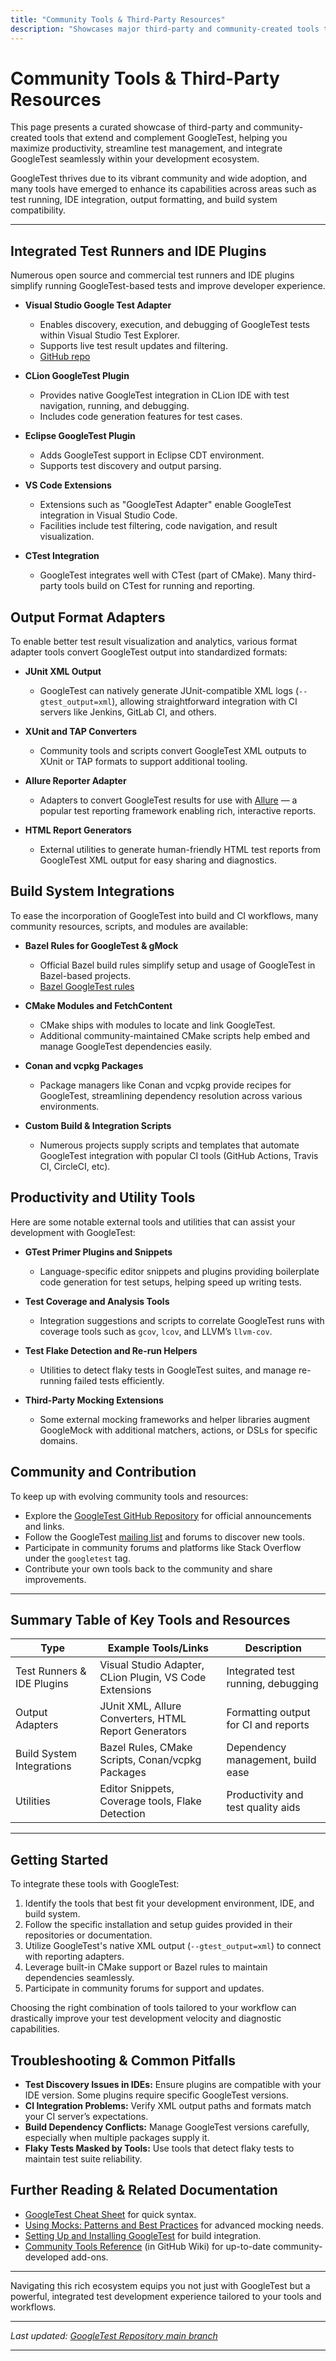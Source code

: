 ```yaml
---
title: "Community Tools & Third-Party Resources"
description: "Showcases major third-party and community-created tools that support or extend GoogleTest, such as integrated test runners, IDE plugins, and format adapters. Guides users to high-value open source community add-ons for enhanced productivity."
---
```


# Community Tools & Third-Party Resources

This page presents a curated showcase of third-party and community-created tools that extend and complement GoogleTest, helping you maximize productivity, streamline test management, and integrate GoogleTest seamlessly within your development ecosystem.

GoogleTest thrives due to its vibrant community and wide adoption, and many tools have emerged to enhance its capabilities across areas such as test running, IDE integration, output formatting, and build system compatibility.

---

## Integrated Test Runners and IDE Plugins

Numerous open source and commercial test runners and IDE plugins simplify running GoogleTest-based tests and improve developer experience.

- **Visual Studio Google Test Adapter**
  - Enables discovery, execution, and debugging of GoogleTest tests within Visual Studio Test Explorer.
  - Supports live test result updates and filtering.
  - [GitHub repo](https://github.com/madskristensen/vstestadapter.googletest)

- **CLion GoogleTest Plugin**
  - Provides native GoogleTest integration in CLion IDE with test navigation, running, and debugging.
  - Includes code generation features for test cases.

- **Eclipse GoogleTest Plugin**
  - Adds GoogleTest support in Eclipse CDT environment.
  - Supports test discovery and output parsing.

- **VS Code Extensions**
  - Extensions such as "GoogleTest Adapter" enable GoogleTest integration in Visual Studio Code.
  - Facilities include test filtering, code navigation, and result visualization.

- **CTest Integration**
  - GoogleTest integrates well with CTest (part of CMake). Many third-party tools build on CTest for running and reporting.

## Output Format Adapters

To enable better test result visualization and analytics, various format adapter tools convert GoogleTest output into standardized formats:

- **JUnit XML Output**
  - GoogleTest can natively generate JUnit-compatible XML logs (`--gtest_output=xml`), allowing straightforward integration with CI servers like Jenkins, GitLab CI, and others.

- **XUnit and TAP Converters**
  - Community tools and scripts convert GoogleTest XML outputs to XUnit or TAP formats to support additional tooling.

- **Allure Reporter Adapter**
  - Adapters to convert GoogleTest results for use with [Allure](https://docs.qameta.io/allure/) — a popular test reporting framework enabling rich, interactive reports.

- **HTML Report Generators**
  - External utilities to generate human-friendly HTML test reports from GoogleTest XML output for easy sharing and diagnostics.

## Build System Integrations

To ease the incorporation of GoogleTest into build and CI workflows, many community resources, scripts, and modules are available:

- **Bazel Rules for GoogleTest & gMock**
  - Official Bazel build rules simplify setup and usage of GoogleTest in Bazel-based projects.
  - [Bazel GoogleTest rules](https://github.com/bazelbuild/rules_cc/tree/master/googletest)

- **CMake Modules and FetchContent**
  - CMake ships with modules to locate and link GoogleTest.
  - Additional community-maintained CMake scripts help embed and manage GoogleTest dependencies easily.

- **Conan and vcpkg Packages**
  - Package managers like Conan and vcpkg provide recipes for GoogleTest, streamlining dependency resolution across various environments.

- **Custom Build & Integration Scripts**
  - Numerous projects supply scripts and templates that automate GoogleTest integration with popular CI tools (GitHub Actions, Travis CI, CircleCI, etc).

## Productivity and Utility Tools

Here are some notable external tools and utilities that can assist your development with GoogleTest:

- **GTest Primer Plugins and Snippets**
  - Language-specific editor snippets and plugins providing boilerplate code generation for test setups, helping speed up writing tests.

- **Test Coverage and Analysis Tools**
  - Integration suggestions and scripts to correlate GoogleTest runs with coverage tools such as `gcov`, `lcov`, and LLVM’s `llvm-cov`.

- **Test Flake Detection and Re-run Helpers**
  - Utilities to detect flaky tests in GoogleTest suites, and manage re-running failed tests efficiently.

- **Third-Party Mocking Extensions**
  - Some external mocking frameworks and helper libraries augment GoogleMock with additional matchers, actions, or DSLs for specific domains.

## Community and Contribution

To keep up with evolving community tools and resources:

- Explore the [GoogleTest GitHub Repository](https://github.com/google/googletest) for official announcements and links.
- Follow the GoogleTest [mailing list](https://groups.google.com/g/googletestframework) and forums to discover new tools.
- Participate in community forums and platforms like Stack Overflow under the `googletest` tag.
- Contribute your own tools back to the community and share improvements.

---

## Summary Table of Key Tools and Resources

| Type                         | Example Tools/Links                                          | Description                            |
|------------------------------|-------------------------------------------------------------|--------------------------------------|
| Test Runners & IDE Plugins   | Visual Studio Adapter, CLion Plugin, VS Code Extensions      | Integrated test running, debugging   |
| Output Adapters              | JUnit XML, Allure Converters, HTML Report Generators         | Formatting output for CI and reports |
| Build System Integrations    | Bazel Rules, CMake Scripts, Conan/vcpkg Packages             | Dependency management, build ease    |
| Utilities                   | Editor Snippets, Coverage tools, Flake Detection             | Productivity and test quality aids   |

---

## Getting Started

To integrate these tools with GoogleTest:

1. Identify the tools that best fit your development environment, IDE, and build system.
2. Follow the specific installation and setup guides provided in their repositories or documentation.
3. Utilize GoogleTest's native XML output (`--gtest_output=xml`) to connect with reporting adapters.
4. Leverage built-in CMake support or Bazel rules to maintain dependencies seamlessly.
5. Participate in community forums for support and updates.

<Tip>
Choosing the right combination of tools tailored to your workflow can drastically improve your test development velocity and diagnostic capabilities.
</Tip>

## Troubleshooting & Common Pitfalls

- **Test Discovery Issues in IDEs:** Ensure plugins are compatible with your IDE version. Some plugins require specific GoogleTest versions.
- **CI Integration Problems:** Verify XML output paths and formats match your CI server’s expectations.
- **Build Dependency Conflicts:** Manage GoogleTest versions carefully, especially when multiple packages supply it.
- **Flaky Tests Masked by Tools:** Use tools that detect flaky tests to maintain test suite reliability.

## Further Reading & Related Documentation

- [GoogleTest Cheat Sheet](https://google.github.io/googletest/gmock_cheat_sheet.html) for quick syntax.
- [Using Mocks: Patterns and Best Practices](https://google.github.io/googletest/guides/mocking-and-advanced-techniques/using-mocks.html) for advanced mocking needs.
- [Setting Up and Installing GoogleTest](https://google.github.io/googletest/guides/getting-started/setup-installation.html) for build integration.
- [Community Tools Reference](https://github.com/google/googletest/wiki/GoogleTestCommunityAddons) (in GitHub Wiki) for up-to-date community-developed add-ons.

---

Navigating this rich ecosystem equips you not just with GoogleTest but a powerful, integrated test development experience tailored to your tools and workflows.

<hr />

_Last updated: [GoogleTest Repository main branch](https://github.com/google/googletest)_

---